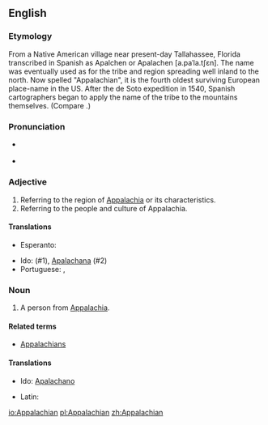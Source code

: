 ==English==

===Etymology===
From a Native American village near present-day Tallahassee, Florida transcribed in Spanish as Apalchen or Apalachen [a.paˈla.tʃɛn]. The name was eventually used as for the tribe and region spreading well inland to the north. Now spelled "Appalachian", it is the fourth oldest surviving European place-name in the US. After the de Soto expedition in 1540, Spanish cartographers began to apply the name of the tribe to the mountains themselves. (Compare {{w|Appalachia#Etymology_and_pronunciation|Wikipedia's article on the etymology and pronunciation of "Appalachia"}}.)

===Pronunciation===
* {{a|northern US}} {{IPA|/ˌæ.pəˈleɪ.ʃən/|/ˌæ.pəˈleɪ.tʃən/|lang=en}}
*: {{audio|en-us-Appalachian.ogg|Audio (US)|lang=en}}
*: {{rhymes|eɪʃən|lang=en}}
*: {{homophones|lang=en|appellation}}
* {{a|southern US}} {{IPA|/ˌæ.pəˈlæ.tʃən/|lang=en}}
*: {{rhymes|ætʃən|lang=en}}

===Adjective===
{{en-adj}}

# Referring to the region of [[Appalachia]] or its characteristics.
# Referring to the people and culture of Appalachia.

====Translations====
{{trans-top|referring to Appalachia}}
* Esperanto: {{t|eo|Apalaĉa}}
{{trans-mid}}
* Ido: {{t|io|Apalacha}} (#1), [[Apalachana]] (#2)
* Portuguese: {{t|pt|apalachiano}}, {{t|pt|appalachiano}}
{{trans-bottom}}

===Noun===
{{en-noun}}

# A person from [[Appalachia]].

====Related terms====
* [[Appalachians]]

====Translations====
{{trans-top|person from Appalachia}}
* Ido: [[Apalachano]]
{{trans-mid}}
* Latin: {{t|la|appalachianus|m}}
{{trans-bottom}}

[[io:Appalachian]]
[[pl:Appalachian]]
[[zh:Appalachian]]